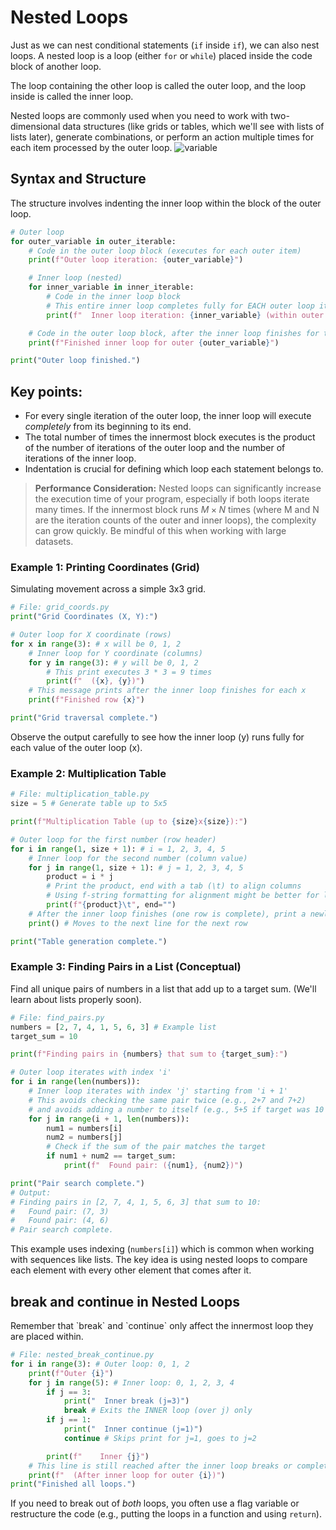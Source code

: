  # Nested Loops


<section id="nested-loops"></section>

Just as we can nest conditional statements (`if` inside `if`), we can also nest loops. A nested loop is a loop (either `for` or `while`) placed inside the code block of another loop.

The loop containing the other loop is called the outer loop, and the loop inside is called the inner loop.

Nested loops are commonly used when you need to work with two-dimensional data structures (like grids or tables, which we'll see with lists of lists later), generate combinations, or perform an action multiple times for each item processed by the outer loop.
<img src="/images/nested_loop.png" alt="variable" className="w-150 h-100 mx-auto" />
## Syntax and Structure
<section id="nested-loop-syntax"></section>
The structure involves indenting the inner loop within the block of the outer loop.

```python
# Outer loop
for outer_variable in outer_iterable:
    # Code in the outer loop block (executes for each outer item)
    print(f"Outer loop iteration: {outer_variable}")

    # Inner loop (nested)
    for inner_variable in inner_iterable:
        # Code in the inner loop block
        # This entire inner loop completes fully for EACH outer loop iteration
        print(f"  Inner loop iteration: {inner_variable} (within outer {outer_variable})")

    # Code in the outer loop block, after the inner loop finishes for this outer iteration
    print(f"Finished inner loop for outer {outer_variable}")

print("Outer loop finished.")
```

## Key points:

*   For every single iteration of the outer loop, the inner loop will execute *completely* from its beginning to its end.
*   The total number of times the innermost block executes is the product of the number of iterations of the outer loop and the number of iterations of the inner loop.
*   Indentation is crucial for defining which loop each statement belongs to.

> **Performance Consideration:** Nested loops can significantly increase the execution time of your program, especially if both loops iterate many times. If the innermost block runs $M \times N$ times (where M and N are the iteration counts of the outer and inner loops), the complexity can grow quickly. Be mindful of this when working with large datasets.

### Example 1: Printing Coordinates (Grid)
<section id="printing-coordinates-grid"></section>

Simulating movement across a simple 3x3 grid.

```python
# File: grid_coords.py
print("Grid Coordinates (X, Y):")

# Outer loop for X coordinate (rows)
for x in range(3): # x will be 0, 1, 2
    # Inner loop for Y coordinate (columns)
    for y in range(3): # y will be 0, 1, 2
        # This print executes 3 * 3 = 9 times
        print(f"  ({x}, {y})")
    # This message prints after the inner loop finishes for each x
    print(f"Finished row {x}")

print("Grid traversal complete.")
```

Observe the output carefully to see how the inner loop (y) runs fully for each value of the outer loop (x).

### Example 2: Multiplication Table
<section id="multiplication-table"></section>

```python
# File: multiplication_table.py
size = 5 # Generate table up to 5x5

print(f"Multiplication Table (up to {size}x{size}):")

# Outer loop for the first number (row header)
for i in range(1, size + 1): # i = 1, 2, 3, 4, 5
    # Inner loop for the second number (column value)
    for j in range(1, size + 1): # j = 1, 2, 3, 4, 5
        product = i * j
        # Print the product, end with a tab (\t) to align columns
        # Using f-string formatting for alignment might be better for larger numbers
        print(f"{product}\t", end="")
    # After the inner loop finishes (one row is complete), print a newline
    print() # Moves to the next line for the next row

print("Table generation complete.")
```

### Example 3: Finding Pairs in a List (Conceptual)
<section id="finding-pairs-in-a-list"></section>

Find all unique pairs of numbers in a list that add up to a target sum. (We'll learn about lists properly soon).

```python
# File: find_pairs.py
numbers = [2, 7, 4, 1, 5, 6, 3] # Example list
target_sum = 10

print(f"Finding pairs in {numbers} that sum to {target_sum}:")

# Outer loop iterates with index 'i'
for i in range(len(numbers)):
    # Inner loop iterates with index 'j' starting from 'i + 1'
    # This avoids checking the same pair twice (e.g., 2+7 and 7+2)
    # and avoids adding a number to itself (e.g., 5+5 if target was 10 and list had two 5s)
    for j in range(i + 1, len(numbers)):
        num1 = numbers[i]
        num2 = numbers[j]
        # Check if the sum of the pair matches the target
        if num1 + num2 == target_sum:
            print(f"  Found pair: ({num1}, {num2})")

print("Pair search complete.")
# Output:
# Finding pairs in [2, 7, 4, 1, 5, 6, 3] that sum to 10:
#   Found pair: (7, 3)
#   Found pair: (4, 6)
# Pair search complete.
```

This example uses indexing (`numbers[i]`) which is common when working with sequences like lists. The key idea is using nested loops to compare each element with every other element that comes after it.

## break and continue in Nested Loops
<section id="break-and-continue-in-nested-loops"></section>
Remember that `break` and `continue` only affect the innermost loop they are placed within.

```python
# File: nested_break_continue.py
for i in range(3): # Outer loop: 0, 1, 2
    print(f"Outer {i}")
    for j in range(5): # Inner loop: 0, 1, 2, 3, 4
        if j == 3:
            print("  Inner break (j=3)")
            break # Exits the INNER loop (over j) only
        if j == 1:
            print("  Inner continue (j=1)")
            continue # Skips print for j=1, goes to j=2

        print(f"    Inner {j}")
    # This line is still reached after the inner loop breaks or completes
    print(f"  (After inner loop for outer {i})")
print("Finished all loops.")
```

If you need to break out of *both* loops, you often use a flag variable or restructure the code (e.g., putting the loops in a function and using `return`).


<Quiz questions={pythonQuiz} />